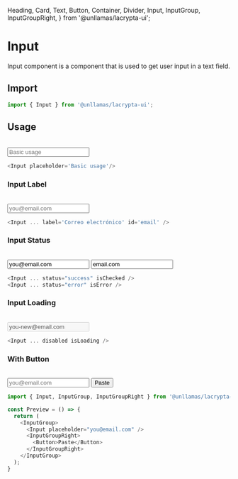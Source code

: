   Heading,
  Card,
  Text,
  Button,
  Container,
  Divider,
  Input,
  InputGroup,
  InputGroupRight,
} from '@unllamas/lacrypta-ui';

# Input

Input component is a component that is used to get user input in a text field.

## Import

```js copy
import { Input } from '@unllamas/lacrypta-ui';
```

## Usage

<br />

<Card variant="outline" spacing={4}>
  <Input placeholder='Basic usage'/>
</Card>

```js copy
<Input placeholder='Basic usage'/>
```

### Input Label

<br />

<Card variant="outline" spacing={4}>
  <Input placeholder="you@email.com" label='Correo electrónico' id='email' />
</Card>

```js copy /label/
<Input ... label='Correo electrónico' id='email' />
```

### Input Status

<br />

<Card variant="outline" spacing={4}>
  <Input placeholder="you@email.com" label='Correo electrónico' id='email' value='you@email.com' status="success" isChecked />
  <Divider y='sm' />
  <Input placeholder="you@email.com" label='Correo electrónico' id='email' value='email.com' status="error" isError />
</Card>

```js copy /status/ /isChecked/ /isError/
<Input ... status="success" isChecked />
<Input ... status="error" isError />
```

### Input Loading

<br />

<Card variant="outline" spacing={4}>
  <Input placeholder="you@email.com" label='Correo electrónico' id='email' value='you-new@email.com' disabled isLoading />
</Card>

```js copy /disabled/ /isLoading/
<Input ... disabled isLoading />
```

### With Button

<br />

<Card variant="outline" spacing={4}>
  <InputGroup>
    <Input placeholder="you@email.com" />
    <InputGroupRight>
      <Button>Paste</Button>
    </InputGroupRight>
  </InputGroup>
</Card>

```js copy showLineNumbers {1, 5-10}
import { Input, InputGroup, InputGroupRight } from '@unllamas/lacrypta-ui';

const Preview = () => {
  return (
    <InputGroup>
      <Input placeholder="you@email.com" />
      <InputGroupRight>
        <Button>Paste</Button>
      </InputGroupRight>
    </InputGroup>
  );
}
```